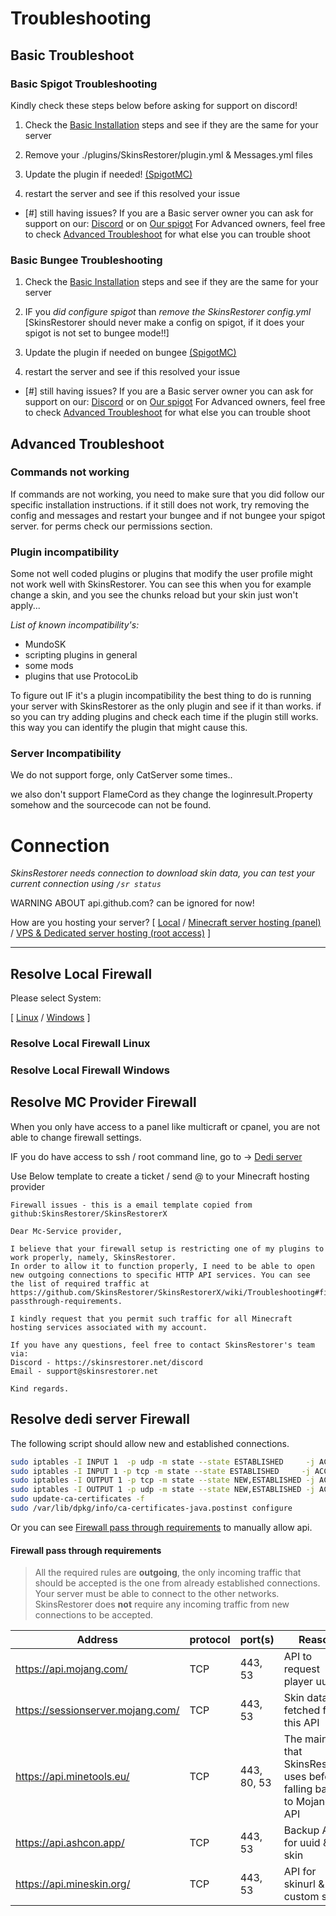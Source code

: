 # Troubleshooting

## Basic Troubleshoot

### Basic Spigot Troubleshooting

<Callout type="info" emoji="ℹ️">
  Kindly check these steps below before asking for support on discord!
</Callout>

1. Check
   the [Basic Installation](https://github.com/SkinsRestorer/SkinsRestorerX/wiki/Installing-SkinsRestorer#basic-installation)
   steps and see if they are the same for your server

2. Remove your ./plugins/SkinsRestorer/plugin.yml & Messages.yml files

3. Update the plugin if needed! [(SpigotMC)](https://spigotmc.org/resources/2124/)

3. restart the server and see if this resolved your issue

- [#] still having issues?
  If you are a Basic server owner you can ask for support on our: [Discord](https://skinsrestorer.net/discord) or
  on [Our spigot](https://www.spigotmc.org/threads/37225/)
  For Advanced owners, feel free to check [Advanced Troubleshoot](#Advanced-Troubleshoot) for what else you can trouble
  shoot

### Basic Bungee Troubleshooting

1. Check
   the [Basic Installation](https://github.com/SkinsRestorer/SkinsRestorerX/wiki/Installing-SkinsRestorer#installing-Bungee)
   steps and see if they are the same for your server

2. IF you *did configure spigot* than *remove the SkinsRestorer config.yml*
   [SkinsRestorer should never make a config on spigot, if it does your spigot is not set to bungee mode!!]

3. Update the plugin if needed on bungee [(SpigotMC)](https://spigotmc.org/resources/skinsrestorer.2124/)

4. restart the server and see if this resolved your issue

- [#] still having issues?
  If you are a Basic server owner you can ask for support on our: [Discord](https://skinsrestorer.net/discord) or
  on [Our spigot](https://www.spigotmc.org/threads/37225/)
  For Advanced owners, feel free to check [Advanced Troubleshoot](#Advanced-Troubleshoot) for what else you can trouble
  shoot

## Advanced Troubleshoot

### Commands not working

If commands are not working, you need to make sure that you did follow our specific installation instructions. if it
still does not work, try removing the config and messages and restart your bungee and if not bungee your spigot server.
for perms check our permissions section.

### Plugin incompatibility

Some not well coded plugins or plugins that modify the user profile might not work well with SkinsRestorer.
You can see this when you for example change a skin, and you see the chunks reload but your skin just won't apply...

*List of known incompatibility's:*

- MundoSK
- scripting plugins in general
- some mods
- plugins that use ProtocoLib

To figure out IF it's a plugin incompatibility the best thing to do is running your server with SkinsRestorer as the only plugin
and see if it than works. if so you can try adding plugins and check each time if the plugin still works. this way you
can identify the plugin that might cause this.

### Server Incompatibility

We do not support forge, only CatServer some times..

we also don't support FlameCord as they change the loginresult.Property somehow and the sourcecode can not be found.

# Connection


*SkinsRestorer needs connection to download skin data, you can test your current connection using `/sr status`*

<Callout type="warning" emoji="⚠️">
  WARNING ABOUT api.github.com? can be ignored for now!
</Callout>

How are you hosting your server?
[ [Local](#resolve-local-firewall) / [Minecraft server hosting (panel)](#resolve-mc-provider-firewall) / [VPS & Dedicated server hosting (root access)](#resolve-dedi-server-firewall) ]
***

## Resolve Local Firewall

Please select System:

[ [Linux](#resolve-local-firewall-linux) / [Windows](#resolve-local-firewall-windows) ]

### Resolve Local Firewall Linux

### Resolve Local Firewall Windows

## Resolve MC Provider Firewall

When you only have access to a panel like multicraft or cpanel, you are not able to change firewall settings.

IF you do have access to ssh / root command line, go to -> [Dedi server](#resolve-dedi-server-firewall)

Use Below template to create a ticket / send @ to your Minecraft hosting provider

```
Firewall issues - this is a email template copied from github:SkinsRestorer/SkinsRestorerX

Dear Mc-Service provider,

I believe that your firewall setup is restricting one of my plugins to work properly, namely, SkinsRestorer.
In order to allow it to function properly, I need to be able to open new outgoing connections to specific HTTP API services. You can see the list of required traffic at https://github.com/SkinsRestorer/SkinsRestorerX/wiki/Troubleshooting#firewall-passthrough-requirements.

I kindly request that you permit such traffic for all Minecraft hosting services associated with my account.

If you have any questions, feel free to contact SkinsRestorer's team via:
Discord - https://skinsrestorer.net/discord
Email - support@skinsrestorer.net

Kind regards.
```

## Resolve dedi server Firewall

The following script should allow new and established connections.

```bash
sudo iptables -I INPUT 1  -p udp -m state --state ESTABLISHED     -j ACCEPT
sudo iptables -I INPUT 1 -p tcp -m state --state ESTABLISHED     -j ACCEPT
sudo iptables -I OUTPUT 1 -p tcp -m state --state NEW,ESTABLISHED -j ACCEPT
sudo iptables -I OUTPUT 1 -p udp -m state --state NEW,ESTABLISHED -j ACCEPT
sudo update-ca-certificates -f
sudo /var/lib/dpkg/info/ca-certificates-java.postinst configure
```

Or you can see [Firewall pass through requirements](#firewall-pass-through-requirements) to manually allow api.

#### Firewall pass through requirements

> All the required rules are **outgoing**, the only incoming traffic that should be accepted is the one from already
> established connections. Your server must be able to connect to the other networks. SkinsRestorer does **not** require
> any incoming traffic from new connections to be accepted.

| Address                           | protocol | port(s)     | Reason                                                                   |
|-----------------------------------|----------|-------------|--------------------------------------------------------------------------|
| https://api.mojang.com/           | TCP      | 443, 53     | API to request player uuid                                               |
| https://sessionserver.mojang.com/ | TCP      | 443, 53     | Skin data is fetched from this API                                       |
| https://api.minetools.eu/         | TCP      | 443, 80, 53 | The main API that SkinsRestorer uses before falling back to Mojang's API |
| https://api.ashcon.app/           | TCP      | 443, 53     | Backup API for uuid & skin                                               |
| https://api.mineskin.org/         | TCP      | 443, 53     | API for skinurl & custom skins.                                          |
